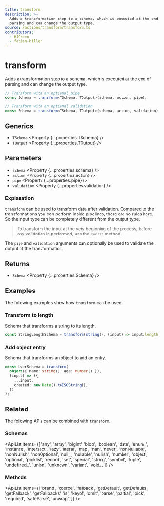 ```yaml
---
title: transform
description: >-
  Adds a transformation step to a schema, which is executed at the end of
  parsing and can change the output type.
source: /actions/transform/transform.ts
contributors:
  - HJGreen
  - fabian-hiller
---
```



# transform

Adds a transformation step to a schema, which is executed at the end of parsing and can change the output type.

```ts
// Transform with an optional pipe
const Schema = transform<TSchema, TOutput>(schema, action, pipe);

// Transform with an optional validation
const Schema = transform<TSchema, TOutput>(schema, action, validation);
```

## Generics

- `TSchema` <Property {...properties.TSchema} />
- `TOutput` <Property {...properties.TOutput} />

## Parameters

- `schema` <Property {...properties.schema} />
- `action` <Property {...properties.action} />
- `pipe` <Property {...properties.pipe} />
- `validation` <Property {...properties.validation} />

### Explanation

`transform` can be used to transform data after validation. Compared to the transformations you can perform inside <Link href="/guides/pipelines/">pipelines</Link>, there are no rules here. So the input type can be completely different from the output type.

> To transform the input at the very beginning of the process, before any validation is performed, use the <Link href="../coerce/">`coerce`</Link> method.

The `pipe` and `validation` arguments can optionally be used to validate the output of the transformation.

## Returns

- `Schema` <Property {...properties.Schema} />

## Examples

The following examples show how `transform` can be used.

### Transform to length

Schema that transforms a string to its length.

```ts
const StringLengthSchema = transform(string(), (input) => input.length);
```

### Add object entry

Schema that transforms an object to add an entry.

```ts
const UserSchema = transform(
  object({ name: string(), age: number() }),
  (input) => ({
    ...input,
    created: new Date().toISOString(),
  })
);
```

## Related

The following APIs can be combined with `transform`.

### Schemas

<ApiList
  items={[
    'any',
    'array',
    'bigint',
    'blob',
    'boolean',
    'date',
    'enum_',
    'instance',
    'intersect',
    'lazy',
    'literal',
    'map',
    'nan',
    'never',
    'nonNullable',
    'nonNullish',
    'nonOptional',
    'null_',
    'nullable',
    'nullish',
    'number',
    'object',
    'optional',
    'picklist',
    'record',
    'set',
    'special',
    'string',
    'symbol',
    'tuple',
    'undefined_',
    'union',
    'unknown',
    'variant',
    'void_',
  ]}
/>

### Methods

<ApiList
  items={[
    'brand',
    'coerce',
    'fallback',
    'getDefault',
    'getDefaults',
    'getFallback',
    'getFallbacks',
    'is',
    'keyof',
    'omit',
    'parse',
    'partial',
    'pick',
    'required',
    'safeParse',
    'unwrap',
  ]}
/>
